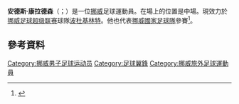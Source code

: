 
{{Infobox football biography
| image = Anders Ågnes Konradsen (Strømsgodset IF) - Norway national under-21 football team (01).jpg
| caption = Konradsen playing for [[Norway_national_under-21_football_team|Norway U21]] in 2011
| name= Anders Konradsen
| fullname = Anders Ågnes Konradsen
| birth_date = {{Birth date and age|1990|7|18|df=yes}}
| birth_place = [[挪威|挪威]][[博德|博德]]
| height = 
| currentclub  = [[波杜基林特足球會|波杜基林特]]
| clubnumber = 15
| position = 中場
| youthyears1 = 
| youthclubs1 = 
| years1 = 2007–2011 | clubs1 = [[波杜基林特足球會|波杜基林特]]     | caps1 = 68 | goals1 = 11
| years2 = 2011–2013 | clubs2 = Strømsgodset | caps2 = 57 | goals2 = 5
| years3 = 2013–2015 | clubs3 = [[雷恩足球俱乐部|雷恩]]    | caps3 = 49 | goals3 = 3
| years4 = 2013–2014 | clubs4 = Rennes B  | caps4 = 5  | goals4 = 0
| years5 = 2015–2021 | clubs5 = [[洛辛堡足球會|洛辛堡]]       | caps5 =122 | goals5 = 20
| years6 = 2022–     | clubs6 = [[波杜基林特足球會|波杜基林特]]     | caps6 = 0  | goals6 = 0
| nationalyears1 = 2006      | nationalteam1 = 挪威U16                                            | nationalcaps1 = 4  | nationalgoals1 = 1
| nationalyears2 = 2007      | nationalteam2 = 挪威U17 | nationalcaps2 = 5  | nationalgoals2 = 2
| nationalyears3 = 2008      | nationalteam3 = 挪威U18                                            | nationalcaps3 = 9  | nationalgoals3 = 0
| nationalyears4 = 2009      | nationalteam4 = 挪威U19 | nationalcaps4 = 3  | nationalgoals4 = 1
| nationalyears5 = 2010–2013 | nationalteam5 = [[挪威21歲以下國家足球隊|挪威U21]] | nationalcaps5 = 14 | nationalgoals5 = 1
| nationalyears6 = 2011      | nationalteam6 = 挪威U23 | nationalcaps6 = 1  | nationalgoals6 = 0
| nationalyears7 = 2012–     | nationalteam7 = [[挪威國家足球隊|挪威]]              | nationalcaps7 = 8  | nationalgoals7 = 1
| club-update = 28 February 2022
| nationalteam-update = 12 June 2015<ref name=nff>{{cite web|title=Profile at NFF|url=http://www.fotball.no/Community/Profil/?fiksId=2186065|website=fotball.no|publisher=NFF|access-date=5 October 2014|archive-date=2014-10-06|archive-url=https://web.archive.org/web/20141006155033/http://www.fotball.no/Community/Profil/?fiksId=2186065}}</ref>
}}

'''安德斯·康拉德森'''（{{lang-no|Anders Konradsen}}；{{bd|1990年|7月18日}}）是一位[[挪威|挪威]]足球運動員。在場上的位置是中場。現效力於[[挪威足球超级联赛|挪威足球超级联赛]]球隊[[波杜基林特足球會|波杜基林特]]。他也代表[[挪威國家足球隊|挪威國家足球隊]]參賽<ref>{{cite news |url=http://fotball.adressa.no/landslaget/article262685.ece |language=Norwegian |title=Nytt forfall for Drillo |publisher=Adresseavisa |first=Fredrik |last=Saltbones |date=3 January 2013 |accessdate=5 June 2013 |archive-date=2013-06-16 |archive-url=https://archive.is/20130616040453/http://fotball.adressa.no/landslaget/article262685.ece |dead-url=yes }}</ref>。

==參考資料==
{{Reflist}}

{{DEFAULTSORT: Konradsen, Anders}}
[[Category:挪威男子足球运动员|Category:挪威男子足球运动员]]
[[Category:足球翼鋒|Category:足球翼鋒]]
[[Category:挪威旅外足球運動員|Category:挪威旅外足球運動員]]